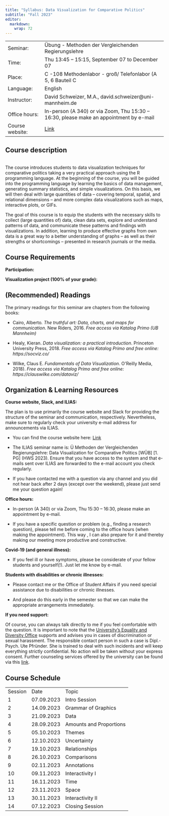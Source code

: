```yaml
---
title: "Syllabus: Data Visualization for Comparative Politics"
subtitle: "Fall 2023"
editor: 
  markdown: 
    wrap: 72
---
```


|                 |                                                                                                         |
|-----------------|-------------------------------------------------------|
| Seminar:        | Übung - Methoden der Vergleichenden Regierungslehre                                                     |
| Time:           | Thu 13:45 -- 15:15, September 07 to December 07                                                         |
| Place:          | C -108 Methodenlabor - groß/ Telefonlabor (A 5, 6 Bauteil C                                             |
| Language:       | English                                                                                                 |
| Instructor:     | David Schweizer, M.A., david.schweizer\@uni-mannheim.de                                                 |
| Office hours:   | In-person (A 340) or via Zoom, Thu 15:30 -- 16:30, please make an appointment by e-mail                 |
| Course website: | [Link](https://datavisualizationfall2023.netlify.app/ "https://datavisualizationfall2023.netlify.app/") |

## **Course description**

**\
**The course introduces students to data visualization techniques for
comparative politics taking a very practical approach using the R
programming language. At the beginning of the course, you will be guided
into the programming language by learning the basics of data management,
generating summary statistics, and simple visualizations. On this basis,
we will then deal with large quantities of data -- covering temporal,
spatial, and relational dimensions -- and more complex data
visualizations such as maps, interactive plots, or GIFs.

The goal of this course is to equip the students with the necessary
skills to collect (large quantities of) data, clean data sets, explore
and understand patterns of data, and communicate these patterns and
findings with visualizations. In addition, learning to produce effective
graphs from own data is a great way to a better understanding of graphs
-- as well as their strengths or shortcomings -- presented in research
journals or the media.

## Course Requirements

**Participation:**

**Visualization project (100% of your grade):**

## (Recommended) Readings

The primary readings for this seminar are chapters from the following
books:

-   Cairo, Alberto*. The truthful art: Data, charts, and maps for
    communication*. New Riders, 2016. *Free access via Katalog Primo (UB
    Mannheim)*

-   Healy, Kieran. *Data visualization: a practical introduction*.
    Princeton University Press, 2018. *Free access via Katalog Primo and
    free online: https://socviz.co/*

-   Wilke, Claus E. *Fundamentals of Data Visualization*. O\'Reilly
    Media, 2018). *Free access via Katalog Primo and free online:
    https://clauswilke.com/dataviz/*

## Organization & Learning Resources

**Course website, Slack, and ILIAS:**

The plan is to use primarily the course website and Slack for providing
the structure of the seminar and communication, respectively.
Nevertheless, make sure to regularly check your university e-mail
address for announcements via ILIAS.

-   You can find the course website here:
    [Link](https://datavisualizationfall2023.netlify.app/ "https://datavisualizationfall2023.netlify.app/")

-   The ILIAS seminar name is: Ü Methoden der Vergleichenden
    Regierungslehre: Data Visualization for Comparative Politics \[WÜB\]
    \[1. PG\] (HWS 2023). Ensure that you have access to the system and
    that e-mails sent over ILIAS are forwarded to the e-mail account you
    check regularly.

-   If you have contacted me with a question via any channel and you did
    not hear back after 2 days (except over the weekend), please just
    send me your question again!

**Office hours:**

-   In-person (A 340) or via Zoom, Thu 15:30 -- 16:30, please make an
    appointment by e-mail.

-   If you have a specific question or problem (e.g., finding a research
    question), please tell me before coming to the office hours (when
    making the appointment). This way , I can also prepare for it and
    thereby making our meeting more productive and constructive.

**Covid-19 (and general illness):**

-   If you feel ill or have symptoms, please be considerate of your
    fellow students and yourself(!). Just let me know by e-mail.

**Students with disabilities or chronic illnesses:**

-   Please contact me or the Office of Student Affairs if you need
    special assistance due to disabilities or chronic illnesses.

-   And please do this early in the semester so that we can make the
    appropriate arrangements immediately.

**If you need support:**

Of course, you can always talk directly to me if you feel comfortable
with the question. It is important to note that the [University's
Equality and Diversity
Office](https://www.uni-mannheim.de/gleichstellung/beratung/) supports
and advises you in cases of discrimination or sexual harassment. The
responsible contact person in such a case is Dipl.-Psych. Ute Pfründer.
She is trained to deal with such incidents and will keep everything
strictly confidential. No action will be taken without your express
consent. Further counseling services offered by the university can be
found via this
[link](https://www.uni-mannheim.de/studium/beratung-und-service/beratungswegweiser/).

## Course Schedule

|         |            |                         |
|---------|------------|-------------------------|
| Session | Date       | Topic                   |
| 1       | 07.09.2023 | Intro Session           |
| 2       | 14.09.2023 | Grammar of Graphics     |
| 3       | 21.09.2023 | Data                    |
| 4       | 28.09.2023 | Amounts and Proportions |
| 5       | 05.10.2023 | Themes                  |
| 6       | 12.10.2023 | Uncertainty             |
| 7       | 19.10.2023 | Relationships           |
| 8       | 26.10.2023 | Comparisons             |
| 9       | 02.11.2023 | Annotations             |
| 10      | 09.11.2023 | Interactivity I         |
| 11      | 16.11.2023 | Time                    |
| 12      | 23.11.2023 | Space                   |
| 13      | 30.11.2023 | Interactivity II        |
| 14      | 07.12.2023 | Closing Session         |
